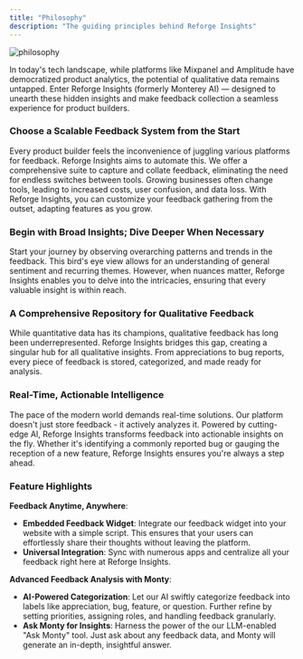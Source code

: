 ```yaml
---
title: "Philosophy"
description: "The guiding principles behind Reforge Insights"
---
```


![philosophy](/images/philosophy_hero.avif)

In today's tech landscape, while platforms like Mixpanel and Amplitude have democratized product analytics, the potential of qualitative data remains untapped. Enter Reforge Insights (formerly Monterey AI) — designed to unearth these hidden insights and make feedback collection a seamless experience for product builders.

### Choose a Scalable Feedback System from the Start

Every product builder feels the inconvenience of juggling various platforms for feedback. Reforge Insights aims to automate this. We offer a comprehensive suite to capture and collate feedback, eliminating the need for endless switches between tools. Growing businesses often change tools, leading to increased costs, user confusion, and data loss. With Reforge Insights, you can customize your feedback gathering from the outset, adapting features as you grow.

### Begin with Broad Insights; Dive Deeper When Necessary

Start your journey by observing overarching patterns and trends in the feedback. This bird's eye view allows for an understanding of general sentiment and recurring themes. However, when nuances matter, Reforge Insights enables you to delve into the intricacies, ensuring that every valuable insight is within reach.

### A Comprehensive Repository for Qualitative Feedback

While quantitative data has its champions, qualitative feedback has long been underrepresented. Reforge Insights bridges this gap, creating a singular hub for all qualitative insights. From appreciations to bug reports, every piece of feedback is stored, categorized, and made ready for analysis.

### Real-Time, Actionable Intelligence

The pace of the modern world demands real-time solutions. Our platform doesn't just store feedback - it actively analyzes it. Powered by cutting-edge AI, Reforge Insights transforms feedback into actionable insights on the fly. Whether it's identifying a commonly reported bug or gauging the reception of a new feature, Reforge Insights ensures you're always a step ahead.

### Feature Highlights

**Feedback Anytime, Anywhere**:

- **Embedded Feedback Widget**: Integrate our feedback widget into your website with a simple script. This ensures that your users can effortlessly share their thoughts without leaving the platform.
- **Universal Integration**: Sync with numerous apps and centralize all your feedback right here at Reforge Insights.

**Advanced Feedback Analysis with Monty**:

- **AI-Powered Categorization**: Let our AI swiftly categorize feedback into labels like appreciation, bug, feature, or question. Further refine by setting priorities, assigning roles, and handling feedback granularly.
- **Ask Monty for Insights**: Harness the power of the our LLM-enabled "Ask Monty" tool. Just ask about any feedback data, and Monty will generate an in-depth, insightful answer.
